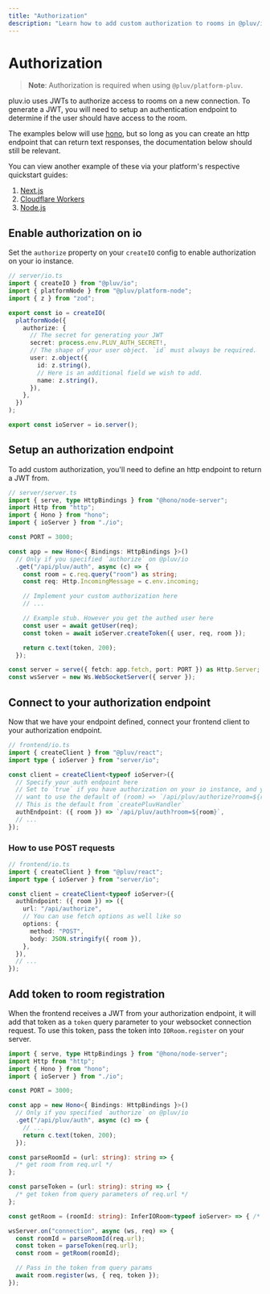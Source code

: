 ```yaml
---
title: "Authorization"
description: "Learn how to add custom authorization to rooms in @pluv/io"
---
```


# Authorization

> **Note**: Authorization is required when using `@pluv/platform-pluv`.

pluv.io uses JWTs to authorize access to rooms on a new connection. To generate a JWT, you will need to setup an authentication endpoint to determine if the user should have access to the room.

The examples below will use [hono](https://hono.dev), but so long as you can create an http endpoint that can return text responses, the documentation below should still be relevant.

You can view another example of these via your platform's respective quickstart guides:

1. [Next.js](/docs/quickstart/nextjs)
2. [Cloudflare Workers](/docs/quickstart/cloudflare-workers)
3. [Node.js](/docs/quickstart/nodejs)

## Enable authorization on io

Set the `authorize` property on your `createIO` config to enable authorization on your io instance.

```ts
// server/io.ts
import { createIO } from "@pluv/io";
import { platformNode } from "@pluv/platform-node";
import { z } from "zod";

export const io = createIO(
  platformNode({
    authorize: {
      // The secret for generating your JWT
      secret: process.env.PLUV_AUTH_SECRET!,
      // The shape of your user object. `id` must always be required.
      user: z.object({
        id: z.string(),
        // Here is an additional field we wish to add.
        name: z.string(),
      }),
    },
  })
);

export const ioServer = io.server();
```

## Setup an authorization endpoint

To add custom authorization, you'll need to define an http endpoint to return a JWT from.

```ts
// server/server.ts
import { serve, type HttpBindings } from "@hono/node-server";
import Http from "http";
import { Hono } from "hono";
import { ioServer } from "./io";

const PORT = 3000;

const app = new Hono<{ Bindings: HttpBindings }>()
  // Only if you specified `authorize` on @pluv/io
  .get("/api/pluv/auth", async (c) => {
    const room = c.req.query("room") as string;
    const req: Http.IncomingMessage = c.env.incoming;

    // Implement your custom authorization here
    // ...

    // Example stub. However you get the authed user here
    const user = await getUser(req);
    const token = await ioServer.createToken({ user, req, room });

    return c.text(token, 200);
  });

const server = serve({ fetch: app.fetch, port: PORT }) as Http.Server;
const wsServer = new Ws.WebSocketServer({ server });
```

## Connect to your authorization endpoint

Now that we have your endpoint defined, connect your frontend client to your authorization endpoint.

```ts
// frontend/io.ts
import { createClient } from "@pluv/react";
import type { ioServer } from "server/io";

const client = createClient<typeof ioServer>({
  // Specify your auth endpoint here
  // Set to `true` if you have authorization on your io instance, and you
  // want to use the default of (room) => `/api/pluv/authorize?room=${room}`
  // This is the default from `createPluvHandler`
  authEndpoint: ({ room }) => `/api/pluv/auth?room=${room}`,
  // ...
});
```

### How to use POST requests

```ts
// frontend/io.ts
import { createClient } from "@pluv/react";
import type { ioServer } from "server/io";

const client = createClient<typeof ioServer>({
  authEndpoint: ({ room }) => ({
    url: "/api/authorize",
    // You can use fetch options as well like so
    options: {
      method: "POST",
      body: JSON.stringify({ room }),
    },
  }),
  // ...
});
```

## Add token to room registration

When the frontend receives a JWT from your authorization endpoint, it will add that token as a `token` query parameter to your websocket connection request. To use this token, pass the token into `IORoom.register` on your server.

```ts
import { serve, type HttpBindings } from "@hono/node-server";
import Http from "http";
import { Hono } from "hono";
import { ioServer } from "./io";

const PORT = 3000;

const app = new Hono<{ Bindings: HttpBindings }>()
  // Only if you specified `authorize` on @pluv/io
  .get("/api/pluv/auth", async (c) => {
    // ...
    return c.text(token, 200);
  });

const parseRoomId = (url: string): string => {
  /* get room from req.url */
};

const parseToken = (url: string): string => {
  /* get token from query parameters of req.url */
};

const getRoom = (roomId: string): InferIORoom<typeof ioServer> => { /* ... */};

wsServer.on("connection", async (ws, req) => {
  const roomId = parseRoomId(req.url);
  const token = parseToken(req.url);
  const room = getRoom(roomId);

  // Pass in the token from query params
  await room.register(ws, { req, token });
});
```
